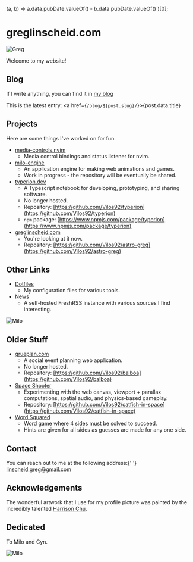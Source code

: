 

<head>
  <BaseHead title={SITE_TITLE} description={SITE_DESCRIPTION} />
</head>

  (a, b) => a.data.pubDate.valueOf() - b.data.pubDate.valueOf()
)[0];

<main>

<Breadcrumbs />

<Prose>

# greglinscheid.com

<Image src="/greg-portrait.jpg" alt="Greg" width={208} height={260} />

Welcome to my website!

## Blog

If I write anything, you can find it in [my blog](/blog)

This is the latest entry: <a href={`/blog/${post.slug}/`}>{post.data.title}</a>

## Projects

Here are some things I've worked on for fun.

- [media-controls.nvim](https://github.com/Vilos92/media-controls.nvim)
  - Media control bindings and status listener for nvim.
- [milo-engine](https://milo-engine.vercel.app/?dev)
  - An application engine for making web animations and games.
  - Work in progress - the repository will be eventually be shared.
- [typerion.dev](https://typerion.dev)
  - A Typescript notebook for developing, prototyping, and sharing software.
  - No longer hosted.
  - Repository: [https://github.com/Vilos92/typerion](https://github.com/Vilos92/typerion)
  - `npm` package: [https://www.npmjs.com/package/typerion](https://www.npmjs.com/package/typerion)
- [greglinscheid.com](https://github.com/Vilos92/astro-greg)
  - You're looking at it now.
  - Repository: [https://github.com/Vilos92/astro-greg](https://github.com/Vilos92/astro-greg)

## Other Links

- [Dotfiles](https://github.com/Vilos92/dotfiles)
  - My configuration files for various tools.
- [News](http://news.greglinscheid.com)
  - A self-hosted FreshRSS instance with various sources I find interesting.

<img src="/blog/hello-world.jpg" alt="Milo" class="w-52" />

## Older Stuff

- [grueplan.com](https://github.com/Vilos92/balboa)
  - A social event planning web application.
  - No longer hosted.
  - Repository: [https://github.com/Vilos92/balboa](https://github.com/Vilos92/balboa)
- [Space Shooter](https://catfish-in-space-vilos92.vercel.app/)
  - Experimenting with the web canvas, viewport + parallax computations, spatial audio, and physics-based gameplay.
  - Repository: [https://github.com/Vilos92/catfish-in-space](https://github.com/Vilos92/catfish-in-space)
- [Word Squared](https://word-squared.vercel.app/)
  - Word game where 4 sides must be solved to succeed.
  - Hints are given for all sides as guesses are made for any one side.

## Contact

<span>
  You can reach out to me at the following address:{' '}
  <a website for Grega href="mailto:linscheid.greg@gmail.com">
    linscheid.greg@gmail.com
  </a>
</span>

## Acknowledgements

The wonderful artwork that I use for my profile picture was painted by the incredibly talented [Harrison Chu](https://www.chuteway.com/).

## Dedicated

To Milo and Cyn.

<img src="/milo-index.jpg" alt="Milo" class="w-52" />

</Prose>
</main>

<Footer />
